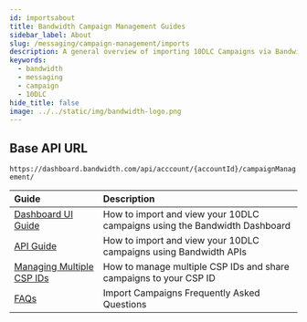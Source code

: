 ```yaml
---
id: importsabout
title: Bandwidth Campaign Management Guides
sidebar_label: About
slug: /messaging/campaign-management/imports
description: A general overview of importing 10DLC Campaigns via Bandwidths Campaign Imports
keywords:
  - bandwidth
  - messaging
  - campaign
  - 10DLC
hide_title: false
image: ../../static/img/bandwidth-logo.png
---
```


## Base API URL

`https://dashboard.bandwidth.com/api/acccount/{accountId}/campaignManagement/`

| Guide | Description |
|:------|:------------|
|[Dashboard UI Guide](./imports/imports-ui) | How to import and view your 10DLC campaigns using the Bandwidth Dashboard |
|[API Guide](./imports/imports-api) | How to import and view your 10DLC campaigns using Bandwidth APIs |
|[Managing Multiple CSP IDs](./imports/manage-multiple-csp) | How to manage multiple CSP IDs and share campaigns to your CSP ID |
|[FAQs](./imports/faq) | Import Campaigns Frequently Asked Questions |
